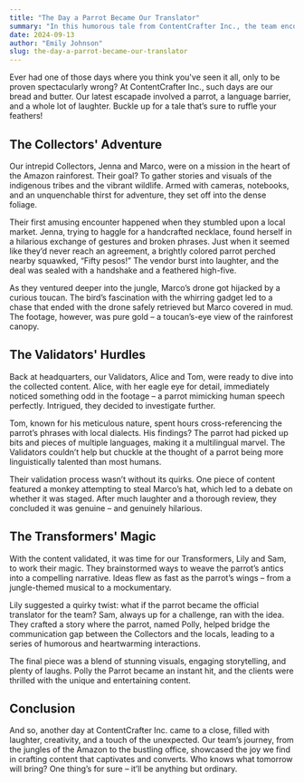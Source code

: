 ```yaml
---
title: "The Day a Parrot Became Our Translator"
summary: "In this humorous tale from ContentCrafter Inc., the team encounters a multilingual parrot in the Amazon rainforest. The Collectors, Jenna and Marco, navigate amusing challenges, including a parrot haggling at a market and a toucan hijacking a drone. Back at headquarters, Validators Alice and Tom uncover the parrot's linguistic talents, leading to laughter and meticulous validation. Transformers Lily and Sam creatively turn the adventure into a captivating story, featuring the parrot as an official translator. The team's journey highlights the joy and unexpected moments in crafting engaging content."
date: 2024-09-13
author: "Emily Johnson"
slug: the-day-a-parrot-became-our-translator
---
```


Ever had one of those days where you think you've seen it all, only to be proven spectacularly wrong? At ContentCrafter Inc., such days are our bread and butter. Our latest escapade involved a parrot, a language barrier, and a whole lot of laughter. Buckle up for a tale that’s sure to ruffle your feathers!

## The Collectors' Adventure

Our intrepid Collectors, Jenna and Marco, were on a mission in the heart of the Amazon rainforest. Their goal? To gather stories and visuals of the indigenous tribes and the vibrant wildlife. Armed with cameras, notebooks, and an unquenchable thirst for adventure, they set off into the dense foliage.

Their first amusing encounter happened when they stumbled upon a local market. Jenna, trying to haggle for a handcrafted necklace, found herself in a hilarious exchange of gestures and broken phrases. Just when it seemed like they’d never reach an agreement, a brightly colored parrot perched nearby squawked, “Fifty pesos!” The vendor burst into laughter, and the deal was sealed with a handshake and a feathered high-five.

As they ventured deeper into the jungle, Marco’s drone got hijacked by a curious toucan. The bird’s fascination with the whirring gadget led to a chase that ended with the drone safely retrieved but Marco covered in mud. The footage, however, was pure gold – a toucan’s-eye view of the rainforest canopy.

## The Validators' Hurdles

Back at headquarters, our Validators, Alice and Tom, were ready to dive into the collected content. Alice, with her eagle eye for detail, immediately noticed something odd in the footage – a parrot mimicking human speech perfectly. Intrigued, they decided to investigate further.

Tom, known for his meticulous nature, spent hours cross-referencing the parrot’s phrases with local dialects. His findings? The parrot had picked up bits and pieces of multiple languages, making it a multilingual marvel. The Validators couldn’t help but chuckle at the thought of a parrot being more linguistically talented than most humans.

Their validation process wasn’t without its quirks. One piece of content featured a monkey attempting to steal Marco’s hat, which led to a debate on whether it was staged. After much laughter and a thorough review, they concluded it was genuine – and genuinely hilarious.

## The Transformers' Magic

With the content validated, it was time for our Transformers, Lily and Sam, to work their magic. They brainstormed ways to weave the parrot’s antics into a compelling narrative. Ideas flew as fast as the parrot’s wings – from a jungle-themed musical to a mockumentary.

Lily suggested a quirky twist: what if the parrot became the official translator for the team? Sam, always up for a challenge, ran with the idea. They crafted a story where the parrot, named Polly, helped bridge the communication gap between the Collectors and the locals, leading to a series of humorous and heartwarming interactions.

The final piece was a blend of stunning visuals, engaging storytelling, and plenty of laughs. Polly the Parrot became an instant hit, and the clients were thrilled with the unique and entertaining content.

## Conclusion

And so, another day at ContentCrafter Inc. came to a close, filled with laughter, creativity, and a touch of the unexpected. Our team’s journey, from the jungles of the Amazon to the bustling office, showcased the joy we find in crafting content that captivates and converts. Who knows what tomorrow will bring? One thing’s for sure – it’ll be anything but ordinary.
